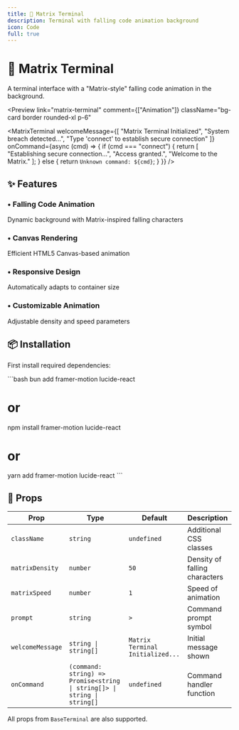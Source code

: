 ```yaml
---
title: 🧩 Matrix Terminal
description: Terminal with falling code animation background
icon: Code
full: true
---
```



# 🧩 Matrix Terminal

A terminal interface with a "Matrix-style" falling code animation in the background.

<Preview
  link="matrix-terminal"
  comment={["Animation"]}
  className="bg-card border rounded-xl p-6"
>
  <MatrixTerminal 
    welcomeMessage={[
      "Matrix Terminal Initialized",
      "System breach detected...",
      "Type 'connect' to establish secure connection"
    ]}
    onCommand={async (cmd) => {
      if (cmd === "connect") {
        return [
          "Establishing secure connection...",
          "Access granted.",
          "Welcome to the Matrix."
        ];
      } else {
        return `Unknown command: ${cmd}`;
      }
    }}
  />
</Preview>

## ✨ Features

<div className="grid grid-cols-1 md:grid-cols-2 gap-4 mt-6">
  <div className="p-4 border rounded-lg bg-card">
    <h3 className="font-semibold flex items-center gap-2">
      <span className="text-primary">•</span> Falling Code Animation
    </h3>
    <p className="mt-2 text-sm text-muted-foreground">
      Dynamic background with Matrix-inspired falling characters
    </p>
  </div>
   <div className="p-4 border rounded-lg bg-card">
    <h3 className="flex items-center gap-2 font-semibold">
      <span className="text-primary">•</span> Canvas Rendering
    </h3>
    <p className="text-muted-foreground mt-2 text-sm">
      Efficient HTML5 Canvas-based animation
    </p>
  </div>

   <div className="p-4 border rounded-lg bg-card">
    <h3 className="flex items-center gap-2 font-semibold">
      <span className="text-primary">•</span> Responsive Design
    </h3>
    <p className="text-muted-foreground mt-2 text-sm">
      Automatically adapts to container size
    </p>
  </div>

   <div className="p-4 border rounded-lg bg-card">
    <h3 className="font-semibold flex items-center gap-2">
      <span className="text-primary">•</span> Customizable Animation
    </h3>
    <p className="mt-2 text-sm text-muted-foreground">
      Adjustable density and speed parameters
    </p>
  </div>
</div>

## 📦 Installation

First install required dependencies:

\`\`\`bash
bun add framer-motion lucide-react
# or
npm install framer-motion lucide-react
# or
yarn add framer-motion lucide-react
\`\`\`

## 🔧 Props

| Prop | Type | Default | Description |
|------|------|---------|-------------|
| `className` | `string` | `undefined` | Additional CSS classes |
| `matrixDensity` | `number` | `50` | Density of falling characters |
| `matrixSpeed` | `number` | `1` | Speed of animation |
| `prompt` | `string` | `>` | Command prompt symbol |
| `welcomeMessage` | `string \| string[]` | `Matrix Terminal Initialized...` | Initial message shown |
| `onCommand` | `(command: string) => Promise<string \| string[]> \| string \| string[]` | `undefined` | Command handler function |

All props from `BaseTerminal` are also supported.


